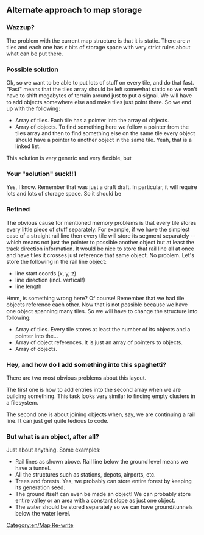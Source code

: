 {{suggestions}}

==Alternate approach to map storage==

===Wazzup?===
The problem with the current map structure is that it is static. There are ''n'' tiles and each one has ''x'' bits of storage space with very strict rules about what can be put there.

===Possible solution===
Ok, so we want to be able to put lots of stuff on every tile, and do that fast. "Fast" means that the tiles array should be left somewhat static so we won't have to shift megabytes of terrain around just to put a signal. We will have to add objects somewhere else and make tiles just point there. So we end up with the following:

*Array of tiles. Each tile has a pointer into the array of objects.
*Array of objects. To find something here we follow a pointer from the tiles array and then to find something else on the same tile every object should have a pointer to another object in the same tile. Yeah, that is a linked list.

This solution is very generic and very flexible, but

===Your "solution" suck!!1===
Yes, I know. Remember that was just a draft draft. In particular, it will require lots and lots of storage space. So it should be

===Refined===
The obvious cause for mentioned memory problems is that every tile stores every little piece of stuff separately. For example, if we have the simplest case of a straight rail line then every tile will store its segment separately -- which means not just the pointer to possible another object but at least the track direction information. It would be nice to store that rail line all at once and have tiles it crosses just reference that same object. No problem. Let's store the following in the rail line object:
*line start coords (x, y, z)
*line direction (incl. vertical!)
*line length

Hmm, is something wrong here? Of course! Remember that we had tile objects reference each other. Now that is not possible because we have one object spanning many tiles. So we will have to change the structure into following:
*Array of tiles. Every tile stores at least the number of its objects and a pointer into the...
*Array of object references. It is just an array of pointers to objects.
*Array of objects.

===Hey, and how do I add something into this spaghetti?===
There are two most obvious problems about this layout.

The first one is how to add entries into the second array when we are building something. This task looks very similar to finding empty clusters in a filesystem.

The second one is about joining objects when, say, we are continuing a rail line. It can just get quite tedious to code.

===But what is an object, after all?===
Just about anything. Some examples:
*Rail lines as shown above. Rail line below the ground level means we have a tunnel.
*All the structures such as stations, depots, airports, etc.
*Trees and forests. Yes, we probably can store entire forest by keeping its generation seed.
*The ground itself can even be made an object! We can probably store entire valley or an area with a constant slope as just one object.
*The water should be stored separately so we can have ground/tunnels below the water level.


[[Category:en/Map Re-write]]